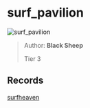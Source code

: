 
# surf_pavilion

![surf_pavilion](https://raw.githubusercontent.com/Sayt123/SurfMapPics/Maps-and-bonuses/csgo/surf_pavilion.jpg)

> Author: **Black Sheep**
>
> Tier 3

## Records

[surfheaven](https://surfheaven.eu/map/surf_pavilion)
